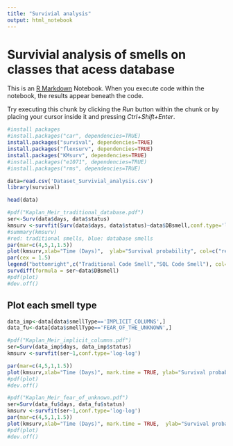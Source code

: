 ```yaml
---
title: "Survivial analysis"
output: html_notebook
---
```

<h1>Survivial analysis of smells on classes that acess database </h1>
This is an [R Markdown](http://rmarkdown.rstudio.com) Notebook. When you execute code within the notebook, the results appear beneath the code. 

Try executing this chunk by clicking the *Run* button within the chunk or by placing your cursor inside it and pressing *Ctrl+Shift+Enter*. 

```r
#install packages
#install.packages("car", dependencies=TRUE)
install.packages("survival", dependencies=TRUE)
install.packages("flexsurv", dependencies=TRUE)
install.packages("KMsurv", dependencies=TRUE)
#install.packages("e1071", dependencies=TRUE)
#install.packages("rms", dependencies=TRUE)
```

```r
data=read.csv('Dataset_Survivial_analysis.csv')
library(survival)
```

```r
head(data)
```


```r
#pdf("Kaplan_Meir_traditional_database.pdf")
ser<-Surv(data$days, data$status)
kmsurv <-survfit(Surv(data$days, data$status)~data$DBsmell,conf.type='log-log')   
#summary(kmsurv)
#red: traditional smells, blue: database smells
par(mar=c(4,5,1,1.5))
plot(kmsurv,xlab="Time (Days)",  ylab="Survival probability", col=c("red","blue"), mark.time = TRUE,lty = c(1,1), cex.lab=1.5, cex.axis=1.5, cex.main=1.5, cex.sub=1.5)
par(cex = 1.5)
legend("bottomright",c("Traditional Code Smell","SQL Code Smell"), col=c("red","blue"),lty = c(1,1))
survdiff(formula = ser~data$DBsmell)
#pdf(plot)
#dev.off()
```

<h2>Plot each smell type</h2>

```r
data_imp<-data[data$smellType=='IMPLICIT_COLUMNS',]
data_fu<-data[data$smellType=='FEAR_OF_THE_UNKNOWN',]
```



```r
#pdf("Kaplan_Meir_implicit_columns.pdf")
ser=Surv(data_imp$days, data_imp$status)
kmsurv <-survfit(ser~1,conf.type='log-log')

par(mar=c(4,5,1,1.5))
plot(kmsurv,xlab="Time (Days)", mark.time = TRUE, ylab="Survival probability",cex.lab=1.5, cex.axis=1.5, cex.main=1.5, cex.sub=1.5)
#pdf(plot)
#dev.off()
```


```r
#pdf("Kaplan_Meir_fear_of_unknown.pdf")
ser=Surv(data_fu$days, data_fu$status)
kmsurv <-survfit(ser~1,conf.type='log-log')
par(mar=c(4,5,1,1.5))
plot(kmsurv,xlab="Time (Days)", mark.time = TRUE,  ylab="Survival probability",cex.lab=1.5, cex.axis=1.5, cex.main=1.5, cex.sub=1.5)
#pdf(plot)
#dev.off()
```

